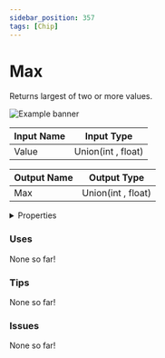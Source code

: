 ```yaml
---
sidebar_position: 357
tags: [Chip]
---
```


# Max

Returns largest of two or more values.



![Example banner](./assets/1cb807b1-85e7-4c14-b3ae-5775b7873b7d.svg)

| Input Name | Input Type |
|-----------|-----------|
| Value | Union(int , float) |

| Output Name | Output Type |
|-----------|-----------|
| Max | Union(int , float) |


<details>
  <summary>Properties</summary>
  <div>
    <div>
    <table>
      <thead>
        <tr>
          <th>Is beta required?</th>
          <th>❌</th>
        </tr>
        <tr>
          <th>Is this chip a trolling risk?</th>
          <th>❌</th>
        </tr>
        <tr>
          <th>Chip UUID</th>
          <th>1cb807b1-85e7-4c14-b3ae-5775b7873b7d</th>
        </tr>
      </thead>
    </table>
    </div>
  </div>
</details>

### Uses

None so far!

### Tips

None so far!

### Issues

None so far!